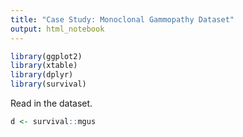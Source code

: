 ```yaml
---
title: "Case Study: Monoclonal Gammopathy Dataset"
output: html_notebook
---
```


```r
library(ggplot2)
library(xtable)
library(dplyr)
library(survival)
```

Read in the dataset.

```r
d <- survival::mgus
```



